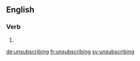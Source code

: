 
==English==

===Verb===
{{head|en}}

# {{present participle of|unsubscribe}}

[[de:unsubscribing]]
[[fr:unsubscribing]]
[[sv:unsubscribing]]